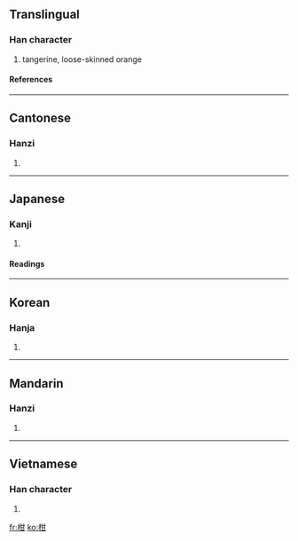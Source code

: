 ==Translingual==
===Han character===
{{Han char|rn=75|rad=木|as=05|sn=9|four=4497<sub>0</sub>|canj=木廿一 (DTM)}}
# tangerine, loose-skinned orange
====References====
{{Han ref|kx=0519.020|dkj=14619|dj=0907.010|hdz=21177.030|uh=67D1|ud=26577|bh=AC61|bd=44129}}
----
==Cantonese==
===Hanzi===
{{yue-hanzi|jyut=|y=gam1}}
# {{defn|Cantonese}}
----
==Japanese==
===Kanji===
{{ja-kanji|grade=|rs=木05}}
# {{defn|Japanese}} 
====Readings====
{{ja-readings|on=[[かん]] (kan)|kun=[[みかん]] (mikan)}}
----
==Korean==
===Hanja===
{{ko-hanja|hangeul=[[감]], [[검]]|eumhun=|rv=gam, geom|mr=kam, kŏm|y=kam, kem}}
# {{defn|Korean}}
----
==Mandarin==
===Hanzi===
{{cmn-hanzi|pin=[[gān]] ([[gan1]])|wg=kan<sup>1</sup>}}
# {{defn|Mandarin}}
----
==Vietnamese==
===Han character===
{{vi-hantu|cam}}
# {{defn|Vietnamese}}

[[fr:柑]]
[[ko:柑]]